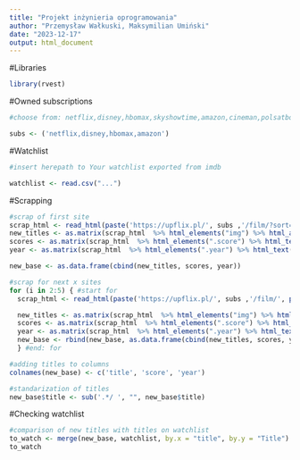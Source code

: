 ---
title: "Projekt inżynieria oprogramowania"
author: "Przemysław Wałkuski, Maksymilian Umiński"
date: "2023-12-17"
output: html_document
---

#Libraries 
```{r}
library(rvest)
```

#Owned subscriptions
```{r}
#choose from: netflix,disney,hbomax,skyshowtime,amazon,cineman,polsatboxgo,rakuten,itunes,player,vodpl,tvpvod,appletv,playnow,canalplus,cdapremium,ninateka,ekinopodbaranami,mojeekino,nowehoryzonty,filmbox,piecsmakow,mdag

subs <- ('netflix,disney,hbomax,amazon')
```


#Watchlist
```{r}
#insert herepath to Your watchlist exported from imdb

watchlist <- read.csv("...")
```


#Scrapping
```{r}
#scrap of first site 
scrap_html <- read_html(paste('https://upflix.pl/', subs ,'/film/?sort=ostatnio-dodane', sep = ""))
new_titles <- as.matrix(scrap_html  %>% html_elements("img") %>% html_attr("alt"))
scores <- as.matrix(scrap_html  %>% html_elements(".score") %>% html_text())
year <- as.matrix(scrap_html  %>% html_elements(".year") %>% html_text())

new_base <- as.data.frame(cbind(new_titles, scores, year))

#scrap for next x sites 
for (i in 2:5) { #start for
  scrap_html <- read_html(paste('https://upflix.pl/', subs ,'/film/', paste('p', i, sep = "") ,'?search=&sort=ostatnio-dodane', sep = ""))

  new_titles <- as.matrix(scrap_html  %>% html_elements("img") %>% html_attr("alt"))
  scores <- as.matrix(scrap_html  %>% html_elements(".score") %>% html_text())
  year <- as.matrix(scrap_html  %>% html_elements(".year") %>% html_text())
  new_base <- rbind(new_base, as.data.frame(cbind(new_titles, scores, year)))
  } #end: for

#adding titles to columns
colnames(new_base) <- c('title', 'score', 'year')

#standarization of titles
new_base$title <- sub('.*/ ', "", new_base$title)
```

#Checking watchlist
```{r}
#comparison of new titles with titles on watchlist
to_watch <- merge(new_base, watchlist, by.x = "title", by.y = "Title")
to_watch
```


